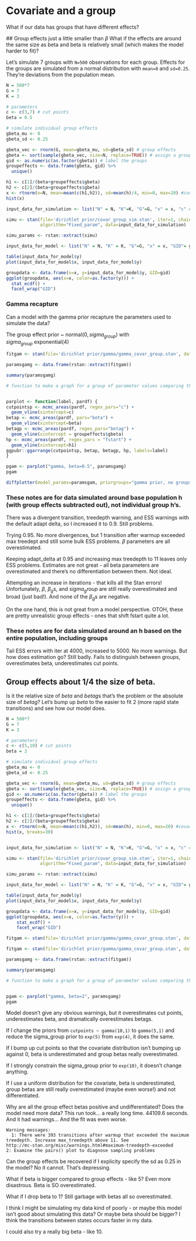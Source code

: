 
# Covariate and a group

What if our data has groups that have different effects?

  ## Group effects just a little smaller than $\beta$
  What if the effects are around the same size as beta and beta is relatively small (which makes the model harder to fit)?

  Let's simulate 7 groups with `N=500` observations for each group. Effects for the groups are simulated from a normal distribution with `mean=0` and `sd=0.25`. They're deviations from the population mean.

```r

N = 500*7
G = 7
K = 3

# parameters
c <- c(3,7) # cut points
beta = 0.5

# simulate individual group effects
gbeta_mu <- 0
gbeta_sd <- 0.25

gbeta_vec <- rnorm(G, mean=gbeta_mu, sd=gbeta_sd) # group effects
gbeta <- sort(sample(gbeta_vec, size=N, replace=TRUE)) # assign a group effect to every observation
gid <- as.numeric(as.factor(gbeta)) # label the groups
groupeffects <- data.frame(gbeta, gid) %>%
  unique()

h1 <- c[1]/(beta+groupeffects$gbeta)
h2 <- c[2]/(beta+groupeffects$gbeta)
x <- rtnorm(n=N, mean=mean(c(h1,h2)), sd=mean(h)/4, min=0, max=20) #covariate centered around transitions
hist(x)

input_data_for_simulation <- list("N" = N, "K"=K, "G"=G, "x" = x, "c" = c, "beta"=beta, "gbeta"= gbeta)

simu <- stan(file='dirichlet prior/covar_group_sim.stan', iter=1, chains=1,
             algorithm="Fixed_param", data=input_data_for_simulation)

simu_params <- rstan::extract(simu)

input_data_for_model <- list("N" = N, "K" = K, "G"=G, "x" = x, "GID"= gid, "y" = array(simu_params$y[1,]))

table(input_data_for_model$y)
plot(input_data_for_model$x, input_data_for_model$y)

groupdata <- data.frame(x=x, y=input_data_for_model$y, GID=gid)
ggplot(groupdata, aes(x=x, color=as.factor(y))) +
  stat_ecdf() +
  facet_wrap("GID")
```

### Gamma recapture
Can a model with the gamma prior recapture the parameters used to simulate the data?

  The group effect prior ~ $\mathrm{normal}(0,sigma_{group})$ with $sigma_{group} ~ \mathrm{exponential}(4)$

  ```r
fitgam <- stan(file='dirichlet prior/gamma/gamma_covar_group.stan', data=input_data_for_model, chains=4, control = list(adapt_delta=0.95, max_treedepth=11), iter=5000)

paramsgamg <- data.frame(rstan::extract(fitgam))

summary(paramsgamg)

# function to make a graph for a group of parameter values comparing them to the "true" value


parplot <- function(label, pardf) {
  cutpointsp <- mcmc_areas(pardf, regex_pars="c") +
    geom_vline(xintercept=c)
  betap <- mcmc_areas(pardf, pars="beta") +
    geom_vline(xintercept=beta)
  betagp <- mcmc_areas(pardf, regex_pars="betag") +
    geom_vline(xintercept = groupeffects$gbeta)
  hp <- mcmc_areas(pardf, regex_pars = "fstart") +
    geom_vline(xintercept=h1)
  ggpubr::ggarrange(cutpointsp, betap, betagp, hp, labels=label)
}

pgam <- parplot("gamma, beta=0.5", paramsgamg)
pgam

diffplotter(model_params=paramsgam, priorgroups="gamma prior, no groups")
```

### These notes are for data simulated around base population h (with group effects subtracted out), not individual group h's.
There was a divergent transition, treedepth warning, and ESS warnings with the default adapt delta, so I increased it to 0.9. Still problems.

Trying 0.95. No more divergences, but 1 transition after warmup exceeded max treedept and still some bulk ESS problems. $\beta$ parameters are all overestimated.

Keeping adapt_delta at 0.95 and increasing max treedepth to 11 leaves only ESS problems. Estimates are not great - all beta parameters are overestimated and there's no differentiation between them. Not ideal.

Attempting an increase in iterations - that kills all the Stan errors! Unfortunately, $\beta$, $\beta_g$s, and $sigma_group$ are still really overestimated and broad (just bad!). And none of the $\beta_g$s are negative.

On the one hand, this is not great from a model perspective. OTOH, these are pretty unrealistic group effects - ones that shift fstart quite a lot.

### These notes are for data simulated around an h based on the entire population, including groups

Tail ESS errors with iter at 4000, increased to 5000. No more warnings. But how does estimation go? Still badly. Fails to distinguish between groups, overestimates beta, underestimates cut points.


## Group effects about 1/4 the size of beta.
Is it the relative size of $beta$ and $betag$s that's the problem or the absolute size of $betag$? Let's bump up $beta$ to the easier to fit 2 (more rapid state transitions) and see how our model does.

```r

N = 500*7
G = 7
K = 3

# parameters
c <- c(5,10) # cut points
beta = 2

# simulate individual group effects
gbeta_mu <- 0
gbeta_sd <- 0.25

gbeta_vec <- rnorm(G, mean=gbeta_mu, sd=gbeta_sd) # group effects
gbeta <- sort(sample(gbeta_vec, size=N, replace=TRUE)) # assign a group effect to every observation
gid <- as.numeric(as.factor(gbeta)) # label the groups
groupeffects <- data.frame(gbeta, gid) %>%
  unique()

h1 <- c[1]/(beta+groupeffects$gbeta)
h2 <- c[2]/(beta+groupeffects$gbeta)
x <- rtnorm(n=N, mean=mean(c(h1,h2)), sd=mean(h), min=0, max=20) #covariate
hist(x, breaks=30)


input_data_for_simulation <- list("N" = N, "K"=K, "G"=G, "x" = x, "c" = c, "beta"=beta, "gbeta"= gbeta)

simu <- stan(file='dirichlet prior/covar_group_sim.stan', iter=1, chains=1,
             algorithm="Fixed_param", data=input_data_for_simulation)

simu_params <- rstan::extract(simu)

input_data_for_model <- list("N" = N, "K" = K, "G"=G, "x" = x, "GID"= gid, "y" = array(simu_params$y[1,]))

table(input_data_for_model$y)
plot(input_data_for_model$x, input_data_for_model$y)

groupdata <- data.frame(x=x, y=input_data_for_model$y, GID=gid)
ggplot(groupdata, aes(x=x, color=as.factor(y))) +
    stat_ecdf() +
    facet_wrap("GID")
```


```r
fitgam <- stan(file='dirichlet prior/gamma/gamma_covar_group.stan', data=input_data_for_model, chains=4, control = list(adapt_delta=0.95, max_treedepth=11), iter=4000)

fitgam <- stan(file='dirichlet prior/gamma/gamma_covar_group.stan', data=input_data_for_model, chains=4)

paramsgamg <- data.frame(rstan::extract(fitgam))

summary(paramsgamg)

# function to make a graph for a group of parameter values comparing them to the "true" value


pgam <- parplot("gamma, beta=2", paramsgamg)
pgam

```

Model doesn't give any obvious warnings, but  it overestimates cut points, underestimates beta, and dramatically overestimates betags.

If I change the priors from `cutpoints ~ gamma(10,1)` to `gamma(5,1)` and reduce the sigma_group prior to `exp(5)` from `exp(4)`, it does the same.

If I bump up cut points so that the covariate distribution isn't bumping up against 0, beta is underestimated and group betas really overestimated.

If I strongly constrain the sigma_group prior to `exp(10)`, it doesn't change anything.

If I use a uniform distribution for the covariate, beta is underestimated, group betas are still really overestimated (maybe even worse!) and not differentiated.

Why are all the group effect betas positive and undifferentiated? Does the model need more data? This run took... a really long time. 44109.6 seconds. And it had warnings... And the fit was even worse.

```
Warning messages:
  1: There were 393 transitions after warmup that exceeded the maximum treedepth. Increase max_treedepth above 11. See
http://mc-stan.org/misc/warnings.html#maximum-treedepth-exceeded
2: Examine the pairs() plot to diagnose sampling problems
```

Can the group effects be recovered if I explicity specify the sd as 0.25 in the model? No it cannot. That's depressing.

What if beta is bigger compared to group effects - like 5? Even more disastrous. Beta is SO overestimated.

What if I drop beta to 1? Still garbage with betas all so overestimated.

I think I might be simulating my data kind of poorly - or maybe this model isn't good about simulating this data? Or maybe beta should be bigger? I think the transitions between states occurs faster in my data.

I could also try a really big beta - like 10.
